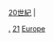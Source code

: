 
[[:Category:20世紀每年歐洲|20世紀]] | 

[[Category:21世紀歐洲|.]]
[[Category:依年份劃分的歐洲|21]]
[[Category:依大洲劃分的21世紀各年|Europe]]